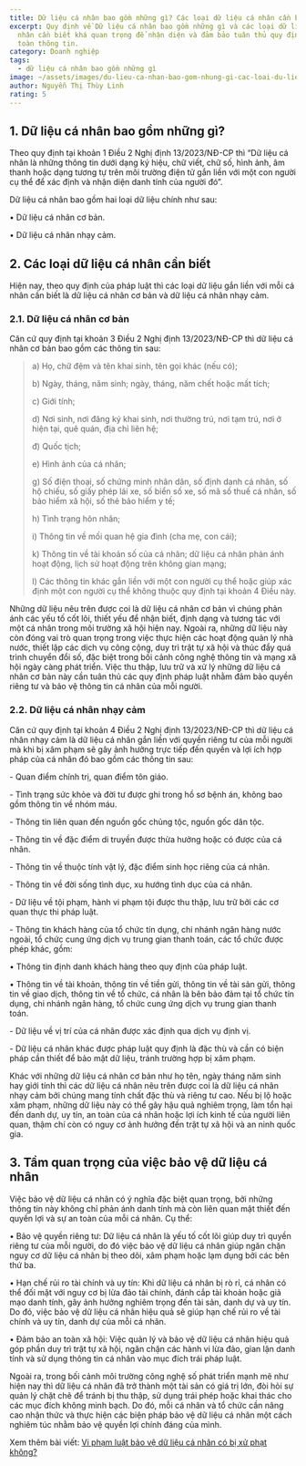 ```yaml
---
title: Dữ liệu cá nhân bao gồm những gì? Các loại dữ liệu cá nhân cần biết
excerpt: Quy định về Dữ liệu cá nhân bao gồm những gì và các loại dữ liệu cá
  nhân cần biết khá quan trọng để nhận diện và đảm bảo tuân thủ quy định về an
  toàn thông tin.
category: Doanh nghiệp
tags:
  - dữ liệu cá nhân bao gồm những gì
image: ~/assets/images/du-lieu-ca-nhan-bao-gom-nhung-gi-cac-loai-du-lieu-ca-nhan-can-biet.webp
author: Nguyễn Thị Thùy Linh
rating: 5
---
```

## 1. Dữ liệu cá nhân bao gồm những gì?

Theo quy định tại khoản 1 Điều 2 Nghị định 13/2023/NĐ-CP thì “Dữ liệu cá nhân là những thông tin dưới dạng ký hiệu, chữ viết, chữ số, hình ảnh, âm thanh hoặc dạng tương tự trên môi trường điện tử gắn liền với một con người cụ thể để xác định và nhận diện danh tính của người đó”. 

Dữ liệu cá nhân bao gồm hai loại dữ liệu chính như sau:

•	Dữ liệu cá nhân cơ bản.

•	Dữ liệu cá nhân nhạy cảm.

## 2. Các loại dữ liệu cá nhân cần biết

Hiện nay, theo quy định của pháp luật thì các loại dữ liệu gắn liền với mỗi cá nhân cần biết là dữ liệu cá nhân cơ bản và dữ liệu cá nhân nhạy cảm. 

### 2.1. Dữ liệu cá nhân cơ bản

Căn cứ quy định tại khoản 3 Điều 2 Nghị định 13/2023/NĐ-CP thì dữ liệu cá nhân cơ bản bao gồm các thông tin sau:

> a) Họ, chữ đệm và tên khai sinh, tên gọi khác (nếu có);
>
> b) Ngày, tháng, năm sinh; ngày, tháng, năm chết hoặc mất tích;
>
> c) Giới tính;
>
> d) Nơi sinh, nơi đăng ký khai sinh, nơi thường trú, nơi tạm trú, nơi ở hiện tại, quê quán, địa chỉ liên hệ;
>
> đ) Quốc tịch;
>
> e) Hình ảnh của cá nhân;
>
> g) Số điện thoại, số chứng minh nhân dân, số định danh cá nhân, số hộ chiếu, số giấy phép lái xe, số biển số xe, số mã số thuế cá nhân, số bảo hiểm xã hội, số thẻ bảo hiểm y tế;
>
> h) Tình trạng hôn nhân;
>
> i) Thông tin về mối quan hệ gia đình (cha mẹ, con cái);
>
> k) Thông tin về tài khoản số của cá nhân; dữ liệu cá nhân phản ánh hoạt động, lịch sử hoạt động trên không gian mạng;
>
> l) Các thông tin khác gắn liền với một con người cụ thể hoặc giúp xác định một con người cụ thể không thuộc quy định tại khoản 4 Điều này.

Những dữ liệu nêu trên được coi là dữ liệu cá nhân cơ bản vì chúng phản ánh các yếu tố cốt lõi, thiết yếu để nhận biết, định dạng và tương tác với một cá nhân trong môi trường xã hội hiện nay. Ngoài ra, những dữ liệu này còn đóng vai trò quan trọng trong việc thực hiện các hoạt động quản lý nhà nước, thiết lập các dịch vụ công cộng, duy trì trật tự xã hội và thúc đẩy quá trình chuyển đổi số, đặc biệt trong bối cảnh công nghệ thông tin và mạng xã hội ngày càng phát triển. Việc thu thập, lưu trữ và xử lý những dữ liệu cá nhân cơ bản này cần tuân thủ các quy định pháp luật nhằm đảm bảo quyền riêng tư và bảo vệ thông tin cá nhân của mỗi người.

### 2.2. Dữ liệu cá nhân nhạy cảm

Căn cứ quy định tại khoản 4 Điều 2 Nghị định 13/2023/NĐ-CP thì dữ liệu cá nhân nhạy cảm là dữ liệu cá nhân gắn liền với quyền riêng tư của mỗi người mà khi bị xâm phạm sẽ gây ảnh hưởng trực tiếp đến quyền và lợi ích hợp pháp của cá nhân đó bao gồm các thông tin sau:

\- Quan điểm chính trị, quan điểm tôn giáo.

\- Tình trạng sức khỏe và đời tư được ghi trong hồ sơ bệnh án, không bao gồm thông tin về nhóm máu.

\- Thông tin liên quan đến nguồn gốc chủng tộc, nguồn gốc dân tộc.

\- Thông tin về đặc điểm di truyền được thừa hưởng hoặc có được của cá nhân.

\- Thông tin về thuộc tính vật lý, đặc điểm sinh học riêng của cá nhân.

\- Thông tin về đời sống tình dục, xu hướng tình dục của cá nhân.

\- Dữ liệu về tội phạm, hành vi phạm tội được thu thập, lưu trữ bởi các cơ quan thực thi pháp luật.

\- Thông tin khách hàng của tổ chức tín dụng, chi nhánh ngân hàng nước ngoài, tổ chức cung ứng dịch vụ trung gian thanh toán, các tổ chức được phép khác, gồm:

•	Thông tin định danh khách hàng theo quy định của pháp luật.

•	Thông tin về tài khoản, thông tin về tiền gửi, thông tin về tài sản gửi, thông tin về giao dịch, thông tin về tổ chức, cá nhân là bên bảo đảm tại tổ chức tín dụng, chi nhánh ngân hàng, tổ chức cung ứng dịch vụ trung gian thanh toán.

\- Dữ liệu về vị trí của cá nhân được xác định qua dịch vụ định vị.

\- Dữ liệu cá nhân khác được pháp luật quy định là đặc thù và cần có biện pháp cần thiết để bảo mật dữ liệu, tránh trường hợp bị xâm phạm.

Khác với những dữ liệu cá nhân cơ bản như họ tên, ngày tháng năm sinh hay giới tính thì các dữ liệu cá nhân nêu trên được coi là dữ liệu cá nhân nhạy cảm bởi chúng mang tính chất đặc thù và riêng tư cao. Nếu bị lộ hoặc xâm phạm, những dữ liệu này có thể gây hậu quả nghiêm trọng, làm tổn hại đến danh dự, uy tín, an toàn của cá nhân hoặc lợi ích kinh tế của người liên quan, thậm chí còn có nguy cơ ảnh hưởng đến trật tự xã hội và an ninh quốc gia.

## 3. Tầm quan trọng của việc bảo vệ dữ liệu cá nhân

Việc bảo vệ dữ liệu cá nhân có ý nghĩa đặc biệt quan trọng, bởi những thông tin này không chỉ phản ánh danh tính mà còn liên quan mật thiết đến quyền lợi và sự an toàn của mỗi cá nhân. Cụ thể:

•	Bảo vệ quyền riêng tư: Dữ liệu cá nhân là yếu tố cốt lõi giúp duy trì quyền riêng tư của mỗi người, do đó việc bảo vệ dữ liệu cá nhân giúp ngăn chặn nguy cơ dữ liệu cá nhân bị theo dõi, xâm phạm hoặc lạm dụng bởi các bên thứ ba.

•	Hạn chế rủi ro tài chính và uy tín: Khi dữ liệu cá nhân bị rò rỉ, cá nhân có thể đối mặt với nguy cơ bị lừa đảo tài chính, đánh cắp tài khoản hoặc giả mạo danh tính, gây ảnh hưởng nghiêm trọng đến tài sản, danh dự và uy tín. Do đó, việc bảo vệ dữ liệu cá nhân hiệu quả sẽ giúp hạn chế rủi ro về tài chính và uy tín, danh dự của mỗi cá nhân.

•	Đảm bảo an toàn xã hội: Việc quản lý và bảo vệ dữ liệu cá nhân hiệu quả góp phần duy trì trật tự xã hội, ngăn chặn các hành vi lừa đảo, gian lận danh tính và sử dụng thông tin cá nhân vào mục đích trái pháp luật.

Ngoài ra, trong bối cảnh môi trường công nghệ số phát triển mạnh mẽ như hiện nay thì dữ liệu cá nhân đã trở thành một tài sản có giá trị lớn, đòi hỏi sự quản lý chặt chẽ để tránh bị thu thập, sử dụng trái phép hoặc khai thác cho các mục đích không minh bạch. Do đó, mỗi cá nhân và tổ chức cần nâng cao nhận thức và thực hiện các biện pháp bảo vệ dữ liệu cá nhân một cách nghiêm túc nhằm bảo vệ quyền lợi chính đáng của mình.

Xem thêm bài viết: [Vi phạm luật bảo vệ dữ liệu cá nhân có bị xử phạt không?](https://yplawfirm.vn/phap-ly/vi-pham-luat-bao-ve-du-lieu-ca-nhan-co-bi-xu-phat-khong)
